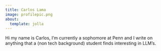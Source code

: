 ```yaml
---
title: Carlos Lama
image: profilepic.png
about:
  template: jolla
---
```


Hi my name is Carlos, I'm currently a sophomore at Penn and I write on anything that a (non tech background) student finds interesting in LLM's.
